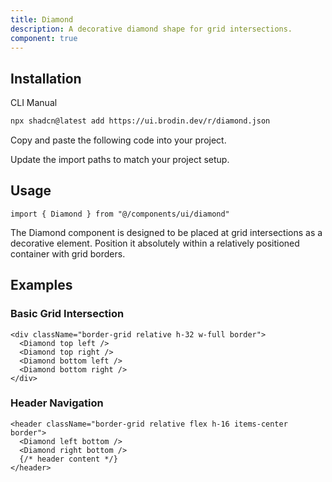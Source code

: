 ```yaml
---
title: Diamond
description: A decorative diamond shape for grid intersections.
component: true
---
```


<ComponentPreview
  name="diamond-demo"
  title="Diamond"
  description="Decorative elements for grid intersections"
/>

## Installation

<CodeTabs>

<TabsList>
  <TabsTrigger value="cli">CLI</TabsTrigger>
  <TabsTrigger value="manual">Manual</TabsTrigger>
</TabsList>
<TabsContent value="cli">

```bash
npx shadcn@latest add https://ui.brodin.dev/r/diamond.json
```

</TabsContent>

<TabsContent value="manual">

<Steps>

<Step>Copy and paste the following code into your project.</Step>

<ComponentSource name="diamond" title="components/ui/diamond.tsx" />

<Step>Update the import paths to match your project setup.</Step>

</Steps>

</TabsContent>

</CodeTabs>

## Usage

```tsx showLineNumbers
import { Diamond } from "@/components/ui/diamond"
```

The Diamond component is designed to be placed at grid intersections as a decorative element. Position it absolutely within a relatively positioned container with grid borders.

## Examples
### Basic Grid Intersection

```tsx showLineNumbers
<div className="border-grid relative h-32 w-full border">
  <Diamond top left />
  <Diamond top right />
  <Diamond bottom left />
  <Diamond bottom right />
</div>
```

### Header Navigation

```tsx showLineNumbers
<header className="border-grid relative flex h-16 items-center border">
  <Diamond left bottom />
  <Diamond right bottom />
  {/* header content */}
</header>
```
